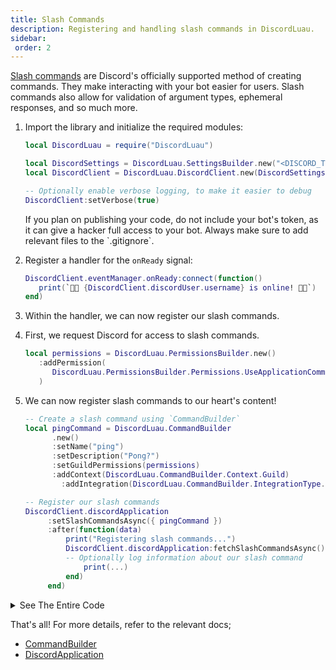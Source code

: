 ```yaml
---
title: Slash Commands
description: Registering and handling slash commands in DiscordLuau.
sidebar:
 order: 2
---
```



[Slash commands](https://discord.com/developers/docs/interactions/application-commands) are Discord's officially supported 
method of creating commands. They make interacting with your bot easier for users. Slash commands also allow for validation 
of argument types, ephemeral responses, and so much more.

<Steps>

1. Import the library and initialize the required modules:

   ```lua
   local DiscordLuau = require("DiscordLuau")

   local DiscordSettings = DiscordLuau.SettingsBuilder.new("<DISCORD_TOKEN>")
   local DiscordClient = DiscordLuau.DiscordClient.new(DiscordSettings)

   -- Optionally enable verbose logging, to make it easier to debug
   DiscordClient:setVerbose(true)
   ```

   <Aside type="caution" title="Watch out!">
      If you plan on publishing your code, do not include your bot's token, as it can
      give a hacker full access to your bot. Always make sure to add relevant files to
      the `.gitignore`.
   </Aside>

2. Register a handler for the `onReady` signal:

   ```lua
   DiscordClient.eventManager.onReady:connect(function()
      print(`🎉🎉 {DiscordClient.discordUser.username} is online! 🎉🎉`)
   end)
   ```

3. Within the handler, we can now register our slash commands.

4. First, we request Discord for access to slash commands.

   ```lua
   local permissions = DiscordLuau.PermissionsBuilder.new()
      :addPermission(
         DiscordLuau.PermissionsBuilder.Permissions.UseApplicationCommands
      )
   ```

5. We can now register slash commands to our heart's content!

   ```lua
   -- Create a slash command using `CommandBuilder`
   local pingCommand = DiscordLuau.CommandBuilder
         .new()
         :setName("ping")
         :setDescription("Pong?")
         :setGuildPermissions(permissions)
         :addContext(DiscordLuau.CommandBuilder.Context.Guild)
		   :addIntegration(DiscordLuau.CommandBuilder.IntegrationType.GuildCommand)

   -- Register our slash commands
   DiscordClient.discordApplication
		:setSlashCommandsAsync({ pingCommand })
		:after(function(data)
			print("Registering slash commands...")
			DiscordClient.discordApplication:fetchSlashCommandsAsync():after(function(...)
            -- Optionally log information about our slash command
				print(...)
			end)
		end)
   ```
</Steps>

<details>
   <summary>See The Entire Code</summary>

   ```lua
   local DiscordLuau = require("DiscordLuau")

   local DiscordSettings = DiscordLuau.SettingsBuilder.new("<DISCORD_TOKEN>")
   local DiscordClient = DiscordLuau.DiscordClient.new(DiscordSettings)

   -- Optionally enable verbose logging, to make it easier to debug
   DiscordClient:setVerbose(true)

   DiscordClient.eventManager.onReady:connect(function()
      print(`🎉🎉 {DiscordClient.discordUser.username} is online! 🎉🎉`)

      local permissions = DiscordLuau.PermissionsBuilder.new()
         :addPermission(
            DiscordLuau.PermissionsBuilder.Permissions.UseApplicationCommands
         )

      -- Create a slash command using `CommandBuilder`
      local pingCommand = DiscordLuau.CommandBuilder
            .new()
            :setName("ping")
            :setDescription("Pong?")
            :setGuildPermissions(permissions)
            :addContext(DiscordLuau.CommandBuilder.Context.Guild)
            :setType(DiscordLuau.CommandBuilder.Type.ChatInput)

      -- Register our slash commands
      DiscordClient.discordApplication
         :setSlashCommandsAsync({ pingCommand })
         :after(function(data)
            print("Registering slash commands...")
            DiscordClient.discordApplication:fetchSlashCommandsAsync():after(function(...)
               -- Optionally log information about our slash command
               print(...)
            end)
         end)
   end)   
   ```
</details>

That's all! For more details, refer to the relevant docs;

- [CommandBuilder](/classes/builders/commandbuilder/)
- [DiscordApplication](/classes/objects/discordapplication/)